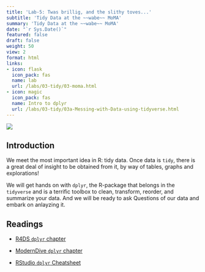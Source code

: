```yaml
---
title: 'Lab-5: Twas brillig, and the slithy toves...'
subtitle: 'Tidy Data at the ~~wabe~~ MoMA'
summary: 'Tidy Data at the ~~wabe~~ MoMA'
date: "`r Sys.Date()`"
featured: false
draft: false
weight: 50
view: 2
format: html
links:
- icon: flask
  icon_pack: fas
  name: lab
  url: /labs/03-tidy/03-moma.html
- icon: magic
  icon_pack: fas
  name: Intro to dplyr
  url: /labs/03-tidy/03a-Messing-with-Data-using-tidyverse.html
---
```


![](featured.jpg)

## Introduction

We meet the most important idea in R: tidy data. Once data is `tidy`,
there is a great deal of insight to be obtained from it, by way of
tables, graphs and explorations!

We will get hands on with `dplyr`, the R-package that belongs in the
`tidyverse` and is a terrific toolbox to clean, transform, reorder, and
summarize your data. And we will be ready to ask Questions of our data
and embark on anlayzing it.

## Readings

-   [R4DS `dplyr` chapter](http://r4ds.had.co.nz/transform.html)

-   [ModernDive `dplyr` chapter](http://moderndive.com/5-wrangling.html)

-   [RStudio `dplyr`
    Cheatsheet](https://github.com/rstudio/cheatsheets/blob/master/data-transformation.pdf)
